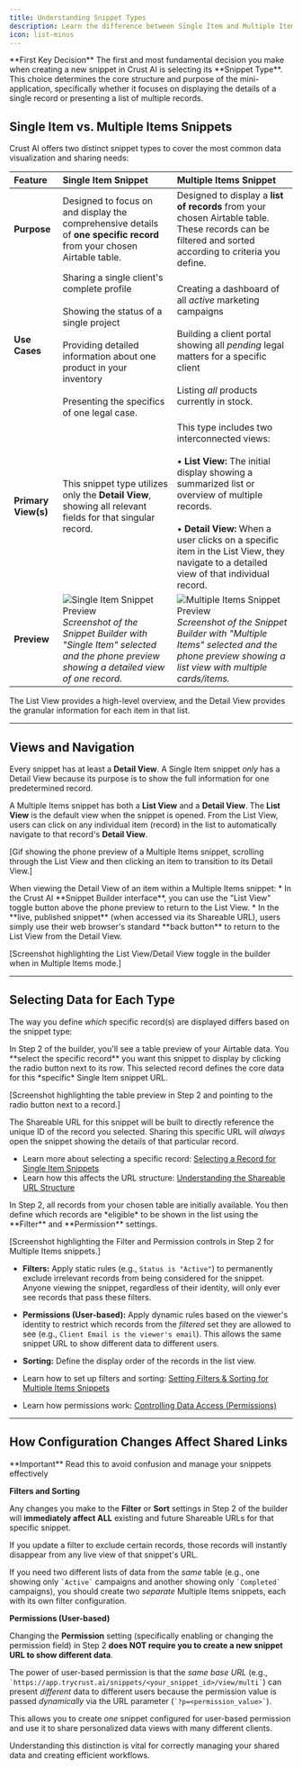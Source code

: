 ```yaml
---
title: Understanding Snippet Types
description: Learn the difference between Single Item and Multiple Items snippets and how this core choice impacts your mini-application's structure and purpose.
icon: list-minus
---
```


<Tip icon="lightbulb">
  **First Key Decision**  
  The first and most fundamental decision you make when creating a new snippet in Crust AI is selecting its **Snippet Type**. This choice determines the core structure and purpose of the mini-application, specifically whether it focuses on displaying the details of a single record or presenting a list of multiple records.
</Tip>

## Single Item vs. Multiple Items Snippets

Crust AI offers two distinct snippet types to cover the most common data visualization and sharing needs:

| Feature             | Single Item Snippet                                                                                                                                                           | Multiple Items Snippet                                                                                                                                                                                                                               |
| :------------------ | :---------------------------------------------------------------------------------------------------------------------------------------------------------------------------- | :--------------------------------------------------------------------------------------------------------------------------------------------------------------------------------------------------------------------------------------------------- |
| **Purpose**         | Designed to focus on and display the comprehensive details of **one specific record** from your chosen Airtable table.                                                         | Designed to display a **list of records** from your chosen Airtable table. These records can be filtered and sorted according to criteria you define.                                                                                                 |
| **Use Cases**       | Sharing a single client's complete profile <br/><br/> Showing the status of a single project <br/><br/> Providing detailed information about one product in your inventory<br/><br/> Presenting the specifics of one legal case. | Creating a dashboard of all *active* marketing campaigns<br/><br/> Building a client portal showing all *pending* legal matters for a specific client <br/><br/> Listing *all* products currently in stock.                                            |
| **Primary View(s)** | This snippet type utilizes only the **Detail View**, showing all relevant fields for that singular record.                                                                        | This type includes two interconnected views:<br/><br/>• **List View:** The initial display showing a summarized list or overview of multiple records.<br/><br/>• **Detail View:** When a user clicks on a specific item in the List View, they navigate to a detailed view of that individual record. |
| **Preview**         | ![Single Item Snippet Preview](placeholder-single-item.png)<br/>*Screenshot of the Snippet Builder with "Single Item" selected and the phone preview showing a detailed view of one record.* | ![Multiple Items Snippet Preview](placeholder-multiple-items.png)<br/>*Screenshot of the Snippet Builder with "Multiple Items" selected and the phone preview showing a list view with multiple cards/items.*                                           |

The List View provides a high-level overview, and the Detail View provides the granular information for each item in that list.

---

## Views and Navigation

Every snippet has at least a **Detail View**. A Single Item snippet *only* has a Detail View because its purpose is to show the full information for one predetermined record.

A Multiple Items snippet has both a **List View** and a **Detail View**. The **List View** is the default view when the snippet is opened. From the List View, users can click on any individual item (record) in the list to automatically navigate to that record's **Detail View**.

[Gif showing the phone preview of a Multiple Items snippet, scrolling through the List View and then clicking an item to transition to its Detail View.]

<Accordion title="Navigating Back">
  When viewing the Detail View of an item within a Multiple Items snippet:
  *   In the Crust AI **Snippet Builder interface**, you can use the "List View" toggle button above the phone preview to return to the List View.
  *   In the **live, published snippet** (when accessed via its Shareable URL), users simply use their web browser's standard **back button** to return to the List View from the Detail View.

  [Screenshot highlighting the List View/Detail View toggle in the builder when in Multiple Items mode.]
</Accordion>

---

## Selecting Data for Each Type

The way you define *which* specific record(s) are displayed differs based on the snippet type:

<Tabs>
<Tab title="For Single Item Snippets">
  In Step 2 of the builder, you'll see a table preview of your Airtable data. You **select the specific record** you want this snippet to display by clicking the radio button next to its row. This selected record defines the core data for this *specific* Single Item snippet URL.

  [Screenshot highlighting the table preview in Step 2 and pointing to the radio button next to a record.]

  The Shareable URL for this snippet will be built to directly reference the unique ID of the record you selected. Sharing this specific URL will *always* open the snippet showing the details of that particular record.

  *   Learn more about selecting a specific record: [Selecting a Record for Single Item Snippets](/chapters/selecting-which-data-to-display/selecting-a-record-for-single-item-snippets)
  *   Learn how this affects the URL structure: [Understanding the Shareable URL Structure](/chapters/sharing-your-snippets/understanding-the-shareable-url-structure)
</Tab>
<Tab title="For Multiple Items Snippets">
  In Step 2, all records from your chosen table are initially available. You then define which records are *eligible* to be shown in the list using the **Filter** and **Permission** settings.

  [Screenshot highlighting the Filter and Permission controls in Step 2 for Multiple Items snippets.]

  *   **Filters:** Apply static rules (e.g., `Status is "Active"`) to permanently exclude irrelevant records from being considered for the snippet. Anyone viewing the snippet, regardless of their identity, will only ever see records that pass these filters.
  *   **Permissions (User-based):** Apply dynamic rules based on the viewer's identity to restrict which records from the *filtered* set they are allowed to see (e.g., `Client Email is the viewer's email`). This allows the same snippet URL to show different data to different users.
  *   **Sorting:** Define the display order of the records in the list view.

  *   Learn how to set up filters and sorting: [Setting Filters & Sorting for Multiple Items Snippets](/chapters/selecting-which-data-to-display/setting-filters-and-sorting-for-multiple-items-snippets)
  *   Learn how permissions work: [Controlling Data Access (Permissions)](/chapters/controlling-data-access/understanding-the-permission-mechanism)
</Tab>
</Tabs>

---

## How Configuration Changes Affect Shared Links

<Warning>
  **Important**  
  Read this to avoid confusion and manage your snippets effectively
</Warning>

**Filters and Sorting**

Any changes you make to the **Filter** or **Sort** settings in Step 2 of the builder will **immediately affect ALL** existing and future Shareable URLs for that specific snippet.

If you update a filter to exclude certain records, those records will instantly disappear from any live view of that snippet's URL.

If you need two different lists of data from the *same* table (e.g., one showing only `` `Active` `` campaigns and another showing only `` `Completed` `` campaigns), you should create two *separate* Multiple Items snippets, each with its own filter configuration.

**Permissions (User-based)**

Changing the **Permission** setting (specifically enabling or changing the permission field) in Step 2 **does NOT require you to create a new snippet URL to show different data**.

The power of user-based permission is that the *same base URL* (e.g., `` `https://app.trycrust.ai/snippets/<your_snippet_id>/view/multi` ``) can present *different* data to different users because the permission value is passed *dynamically* via the URL parameter (`` `?p=<permission_value>` ``).

This allows you to create *one* snippet configured for user-based permission and use it to share personalized data views with many different clients.

Understanding this distinction is vital for correctly managing your shared data and creating efficient workflows.
